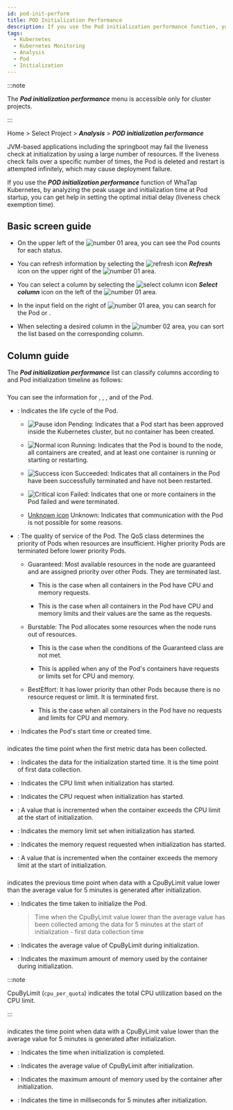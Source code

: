 ```yaml
---
id: pod-init-perform
title: POD Initialization Performance
description: If you use the Pod initialization performance function, you can analyze the peak usage and initialization time at the Pod startup to help you set the optimal initial delay.
tags:
  - Kubernetes
  - Kubernetes Monitoring
  - Analysis
  - Pod
  - Initialization
---
```


:::note

The **_Pod initialization performance_** menu is accessible only for cluster projects.

:::

Home > Select Project > **_Analysis_** > **_POD initialization performance_**

JVM-based applications including the springboot may fail the liveness check at initialization by using a large number of resources. If the liveness check fails over a specific number of times, the Pod is deleted and restart is attempted infinitely, which may cause deployment failure.

If you use the **_POD initialization performance_** function of WhaTap Kubernetes, by analyzing the peak usage and initialization time at Pod startup, you can get help in setting the optimal initial delay (liveness check exemption time).

## Basic screen guide

<ImgLang img='k8s-pod-init-perform.png' desc='POD Initialization Performance' />

- On the upper left of the ![number 01](/img/number-01.png) area, you can see the Pod counts for each status.

- You can refresh information by selecting the ![refresh icon](/img/ico-refresh.svg) **_Refresh_** icon on the upper right of the ![number 01](/img/number-01.png) area.

- You can select a column by selecting the ![select column icon](/img/ic-k8s-filter.svg) **_Select column_** icon on the left of the ![number 01](/img/number-01.png) area. 

- In the input field on the right of ![number 01](/img/number-01.png) area, you can search for the Pod <Cmdname sid="name" className="uitext" /> or <Cmdname sid="qosClass" className="uitext" />.

- When selecting a desired column in the ![number 02](/img/number-02.png) area, you can sort the list based on the corresponding column. 

## Column guide

<ImgLang img='k8s-pod-init-perform-cl.png' desc='POD Initialization Performance columns' />

The **_Pod initialization performance_** list can classify columns according to <Cmdname sid="pod_info" className="uitext" /> and Pod initialization timeline as follows:

### <Cmdname sid="pod_info" className="b600" />

You can see the information for <Cmdname sid="name" className="uitext" />, <Cmdname sid="phase" className="uitext" />, <Cmdname sid="qosClass" className="uitext" />, and <Cmdname sid="startTime" className="uitext" /> of the Pod.

- <Cmdname sid="phase" className="uitext" />: Indicates the life cycle of the Pod.

  - ![Pause idon](/img/ico-pause.svg) Pending: Indicates that a Pod start has been approved inside the Kubernetes cluster, but no container has been created.

  - ![Normal icon](/img/ic-check-circle-filled.svg) Running: Indicates that the Pod is bound to the node, all containers are created, and at least one container is running or starting or restarting.

  - ![Success icon](/img/ic-check-circle-filled-bl.svg) Succeeded: Indicates that all containers in the Pod have been successfully terminated and have not been restarted.

  - ![Critical icon](/img/ic-warning-critical.svg) Failed: Indicates that one or more containers in the Pod failed and were terminated.

  - [Unknown icon](/img/ic-question-circle.svg) Unknown: Indicates that communication with the Pod is not possible for some reasons.

- <Cmdname sid="qosClass" className="uitext" />: The quality of service of the Pod. The QoS class determines the priority of Pods when resources are insufficient. Higher priority Pods are terminated before lower priority Pods.

  - Guaranteed: Most available resources in the node are guaranteed and are assigned priority over other Pods. They are terminated last.

    - This is the case when all containers in the Pod have CPU and memory requests.

    - This is the case when all containers in the Pod have CPU and memory limits and their values are the same as the requests.

  - Burstable: The Pod allocates some resources when the node runs out of resources.

    - This is the case when the conditions of the Guaranteed class are not met.

    - This is applied when any of the Pod's containers have requests or limits set for CPU and memory.

  - BestEffort: It has lower priority than other Pods because there is no resource request or limit. It is terminated first.

    - This is the case when all containers in the Pod have no requests and limits for CPU and memory.

- <Cmdname sid="startTime" className="uitext" />: Indicates the Pod's start time or created time.

### <Cmdname sid="ITM07179" className="b600" />

<Cmdname sid="ITM07179" className="uitext" /> indicates the time point when the first metric data has been collected.

- <Cmdname sid="ITM07175" className="uitext" />: Indicates the data for the initialization started time. It is the time point of first data collection.

- <Cmdname sid="ITM07170" className="uitext" />: Indicates the CPU limit when initialization has started.

- <Cmdname sid="ITM07169" className="uitext" />: Indicates the CPU request when initialization has started.

- <Cmdname sid="ITM07171" className="uitext" />: A value that is incremented when the container exceeds the CPU limit at the start of initialization.

- <Cmdname sid="ITM07173" className="uitext" />: Indicates the memory limit set when initialization has started.

- <Cmdname sid="ITM07172" className="uitext" />: Indicates the memory request requested when initialization has started.

- <Cmdname sid="ITM07174" className="uitext" />: A value that is incremented when the container exceeds the memory limit at the start of initialization.

### <Cmdname sid="ITM07178" className="b600" />

<Cmdname sid="ITM07178" className="uitext" /> indicates the previous time point when data with a CpuByLimit value lower than the average value for 5 minutes is generated after initialization.

- <Cmdname sid="ITM07164" className="uitext" />: Indicates the time taken to initialize the Pod.

  > Time when the CpuByLimit value lower than the average value has been collected among the data for 5 minutes at the start of initialization - first data collection time

- <Cmdname sid="ITM07162" className="uitext" />: Indicates the average value of CpuByLimit during initialization.

- <Cmdname sid="ITM07163" className="uitext" />: Indicates the maximum amount of memory used by the container during initialization.

:::note

CpuByLimit (`cpu_per_quota`) indicates the total CPU utilization based on the CPU limit. 

:::

### <Cmdname sid="ITM07177" className="b600" />

<Cmdname sid="ITM07177" className="uitext" /> indicates the time point when data with a CpuByLimit value lower than the average value for 5 minutes is generated after initialization.

- <Cmdname sid="ITM07176" className="uitext" />: Indicates the time when initialization is completed.

- <Cmdname sid="ITM07165" className="uitext" />: Indicates the average value of CpuByLimit after initialization.

- <Cmdname sid="ITM07166" className="uitext" />: Indicates the maximum amount of memory used by the container after initialization.

- <Cmdname sid="ITM07167" className="uitext" />: Indicates the time in milliseconds for 5 minutes after initialization.
